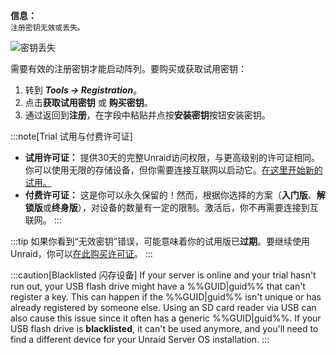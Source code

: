 **信息：**\
`注册密钥无效或丢失。`

![密钥丢失](/img/Invalidormissingkey.png)

需要有效的注册密钥才能启动阵列。要购买或获取试用密钥：

1. 转到 ***Tools → Registration***。
2. 点击**获取试用密钥** 或 **购买密钥**。
3. 通过返回到**注册**，在字段中粘贴并点按**安装密钥**按钮安装密钥。

:::note[Trial 试用与付费许可证]
- **试用许可证：** 提供30天的完整Unraid访问权限，与更高级别的许可证相同。你可以使用无限的存储设备，但你需要连接互联网以启动它。[在这里开始新的试用。](https://unraid.net/getting-started)
- **付费许可证：** 这是你可以永久保留的！然而，根据你选择的方案（**入门版**、**解锁版**或**终身版**），对设备的数量有一定的限制。激活后，你不再需要连接到互联网。
:::

:::tip
如果你看到“无效密钥”错误，可能意味着你的试用版已**过期**。要继续使用Unraid，你可以[在此购买许可证](https://unraid.net/pricing)。
:::

:::caution[Blacklisted 闪存设备]
If your server is online and your trial hasn't run out, your USB flash drive might have a %%GUID|guid%% that can't register a key. This can happen if the %%GUID|guid%% isn't unique or has already registered by someone else. Using an SD card reader via USB can also cause this issue since it often has a generic %%GUID|guid%%. If your USB flash drive is **blacklisted**, it can't be used anymore, and you'll need to find a different device for your Unraid Server OS installation.
:::
